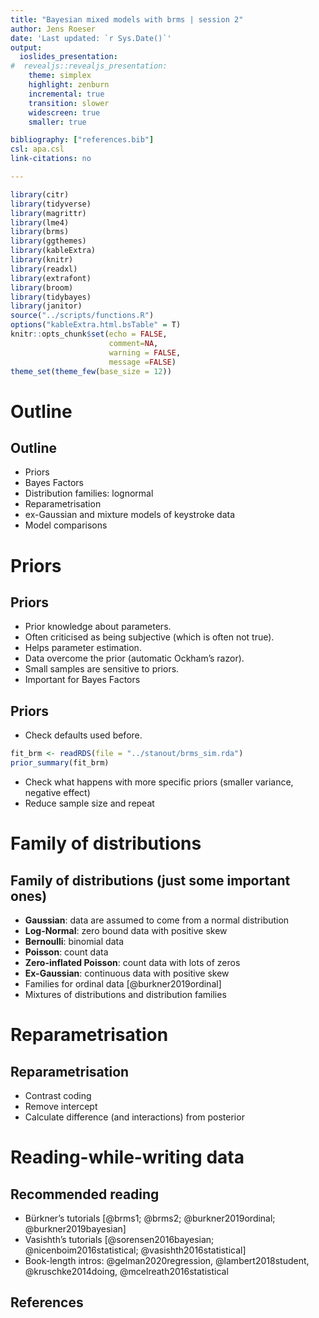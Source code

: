 ```yaml
---
title: "Bayesian mixed models with brms | session 2"
author: Jens Roeser 
date: 'Last updated: `r Sys.Date()`'
output: 
  ioslides_presentation:
#  revealjs::revealjs_presentation:
    theme: simplex
    highlight: zenburn
    incremental: true
    transition: slower
    widescreen: true
    smaller: true

bibliography: ["references.bib"]
csl: apa.csl
link-citations: no

---
```


```r
library(citr)
library(tidyverse)
library(magrittr)
library(lme4)
library(brms)
library(ggthemes)
library(kableExtra)
library(knitr)
library(readxl)
library(extrafont)
library(broom)
library(tidybayes)
library(janitor)
source("../scripts/functions.R")
options("kableExtra.html.bsTable" = T)
knitr::opts_chunk$set(echo = FALSE,
                      comment=NA, 
                      warning = FALSE,
                      message =FALSE)
theme_set(theme_few(base_size = 12))
```


# Outline

## Outline

- Priors
- Bayes Factors
- Distribution families: lognormal
- Reparametrisation
- ex-Gaussian and mixture models of keystroke data
- Model comparisons


# Priors

## Priors

- Prior knowledge about parameters.
- Often criticised as being subjective (which is often not true).
- Helps parameter estimation.
- Data overcome the prior (automatic Ockham's razor).
- Small samples are sensitive to priors.
- Important for Bayes Factors

## Priors

- Check defaults used before.

```r
fit_brm <- readRDS(file = "../stanout/brms_sim.rda")
prior_summary(fit_brm)
```


- Check what happens with more specific priors (smaller variance, negative effect)
- Reduce sample size and repeat


# Family of distributions

## Family of distributions (just some important ones)

- **Gaussian**: data are assumed to come from a normal distribution
- **Log-Normal**: zero bound data with positive skew
- **Bernoulli**: binomial data
- **Poisson**: count data
- **Zero-inflated Poisson**: count data with lots of zeros
- **Ex-Gaussian**: continuous data with positive skew
- Families for ordinal data [@burkner2019ordinal]
- Mixtures of distributions and distribution families



# Reparametrisation

## Reparametrisation

- Contrast coding
- Remove intercept
- Calculate difference (and interactions) from posterior





# Reading-while-writing data



## Recommended reading

- Bürkner's tutorials [@brms1; @brms2; @burkner2019ordinal; @burkner2019bayesian]
- Vasishth's tutorials [@sorensen2016bayesian; @nicenboim2016statistical; @vasishth2016statistical]
- Book-length intros: @gelman2020regression, @lambert2018student, @kruschke2014doing, @mcelreath2016statistical


## References

<style>
slides > slide { overflow: scroll; }
slides > slide:not(.nobackground):after {
  content: '';
}
</style>

